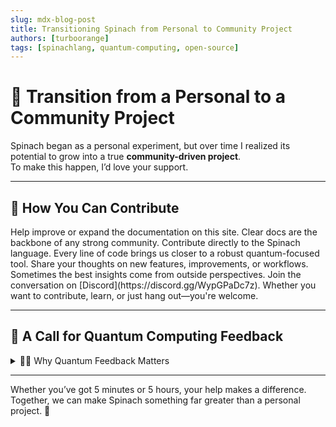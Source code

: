 ```yaml
---
slug: mdx-blog-post
title: Transitioning Spinach from Personal to Community Project
authors: [turboorange]
tags: [spinachlang, quantum-computing, open-source]
---
```


# 🚀 Transition from a Personal to a Community Project

Spinach began as a personal experiment, but over time I realized its potential to grow into a true **community-driven project**.  
To make this happen, I’d love your support.

---

## 🙌 How You Can Contribute

<Tabs>
  <TabItem value="docs" label="📚 Documentation">
    Help improve or expand the documentation on this site. Clear docs are the backbone of any strong community.
  </TabItem>
  <TabItem value="lang" label="🛠️ Core Language">
    Contribute directly to the Spinach language. Every line of code brings us closer to a robust quantum-focused tool.
  </TabItem>
  <TabItem value="ideas" label="💡 Ideas & Suggestions">
    Share your thoughts on new features, improvements, or workflows. Sometimes the best insights come from outside perspectives.
  </TabItem>
  <TabItem value="community" label="💬 Community">
    Join the conversation on [Discord](https://discord.gg/WypGPaDc7z). Whether you want to contribute, learn, or just hang out—you're welcome.
  </TabItem>
</Tabs>

---

## 🔬 A Call for Quantum Computing Feedback

<Details>
  <summary>👩‍🔬 Why Quantum Feedback Matters</summary>

Spinach isn’t just another programming language—it’s designed with **quantum computing in mind**.  
If you’ve worked with quantum computers before, your insights can help ensure that Spinach:

- Feels natural for quantum workflows  
- Avoids common pitfalls of "shoehorning" quantum into classical paradigms  
- Builds concepts (like pipelines) that match real-world usage  

</Details>

---

<Callout type="info" title="Every Contribution Counts">
  Whether you’ve got 5 minutes or 5 hours, your help makes a difference.  
  Together, we can make Spinach something far greater than a personal project. 🌱
</Callout>

